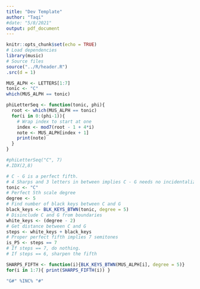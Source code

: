 ```yaml
---
title: "Dev Template"
author: "Taqi"
#date: "5/8/2021"
output: pdf_document
---
```


```r
knitr::opts_chunk$set(echo = TRUE)
# Load dependencies
library(music)
# Source files
source("../R/header.R")
.src(d = 1)
```

```r
MUS_ALPH <- LETTERS[1:7]
tonic <- "C"
which(MUS_ALPH == tonic)
```

```r
phiLetterSeq <- function(tonic, phi){
  root <- which(MUS_ALPH == tonic)
  for(i in 0:(phi-1)){
    # Wrap index to start at one
    index <- mod7(root - 1 + 4*i)
    note <- MUS_ALPH[index + 1]
    print(note)
  }
}
```

```r
#phiLetterSeq("C", 7)
#.IDX(2,8)
```

```r
# C - G is a perfect fifth.
# 4 Sharps and 3 letters in between implies C - G needs no incidentalization
tonic <- "C"
# Perfect 5th scale degree
degree <- 5 
# Find number of black keys between C and G
black_keys <- BLK_KEYS_BTWN(tonic, degree = 5) 
# Disinclude C and G from boundaries
white_keys <- (degree - 2)
# Get distance between C and G
steps <- white_keys + black_keys
# Proper perfect fifth implies 7 semitones
is_P5 <- steps == 7
# If steps == 7, do nothing.
# If steps == 6, sharpen the fifth
```

```r
SHARPS_FIFTH <- function(i){BLK_KEYS_BTWN(MUS_ALPH[i], degree = 5)}
for(i in 1:7){ print(SHARPS_FIFTH(i)) }
```

```r
"G#" %INC% "#"
```



